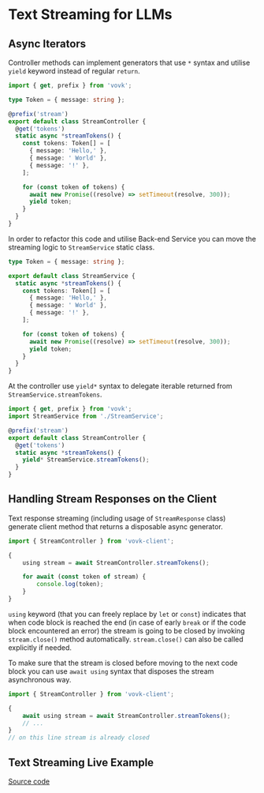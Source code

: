 

# Text Streaming for LLMs

## Async Iterators

Controller methods can implement generators that use `*` syntax and utilise `yield` keyword instead of regular `return`.

```ts filename="/src/modules/stream/StreamController.ts"
import { get, prefix } from 'vovk';

type Token = { message: string };

@prefix('stream')
export default class StreamController {
  @get('tokens')
  static async *streamTokens() {
    const tokens: Token[] = [
      { message: 'Hello,' },
      { message: ' World' },
      { message: '!' },
    ];

    for (const token of tokens) {
      await new Promise((resolve) => setTimeout(resolve, 300));
      yield token;
    }
  }
}
```

In order to refactor this code and utilise Back-end Service you can move the streaming logic to `StreamService` static class.

```ts filename="/src/modules/stream/StreamService.ts"
type Token = { message: string };

export default class StreamService {
  static async *streamTokens() {
    const tokens: Token[] = [
      { message: 'Hello,' },
      { message: ' World' },
      { message: '!' },
    ];

    for (const token of tokens) {
      await new Promise((resolve) => setTimeout(resolve, 300));
      yield token;
    }
  }
}
```

At the controller use `yield*` syntax to delegate iterable returned from `StreamService.streamTokens`.

```ts filename="/src/modules/stream/StreamController.ts"
import { get, prefix } from 'vovk';
import StreamService from './StreamService';

@prefix('stream')
export default class StreamController {
  @get('tokens')
  static async *streamTokens() {
    yield* StreamService.streamTokens();
  }
}
```

## Handling Stream Responses on the Client

Text response streaming (including usage of `StreamResponse` class) generate client method that returns a disposable async generator. 

```ts
import { StreamController } from 'vovk-client';

{
    using stream = await StreamController.streamTokens();

    for await (const token of stream) {
        console.log(token);
    }
}
```

`using` keyword (that you can freely replace by `let` or `const`) indicates that when code block is reached the end (in case of early `break` or if the code block encountered an error) the stream is going to be closed by invoking `stream.close()` method automatically. `stream.close()` can also be called explicitly if needed.

To make sure that the stream is closed before moving to the next code block you can use `await using` syntax that disposes the stream asynchronous way.

```ts
import { StreamController } from 'vovk-client';

{
    await using stream = await StreamController.streamTokens();
    // ...
}
// on this line stream is already closed
```

## Text Streaming Live Example

<div className="doc-live-example">
    <LiveStreamExample />
</div>
<Tabs items={['Controller', 'Component']}>
  <Tabs.Tab><StreamController /></Tabs.Tab>
  <Tabs.Tab><StreamExample /></Tabs.Tab>
</Tabs>

[Source code](https://github.com/finom/vovk-examples)